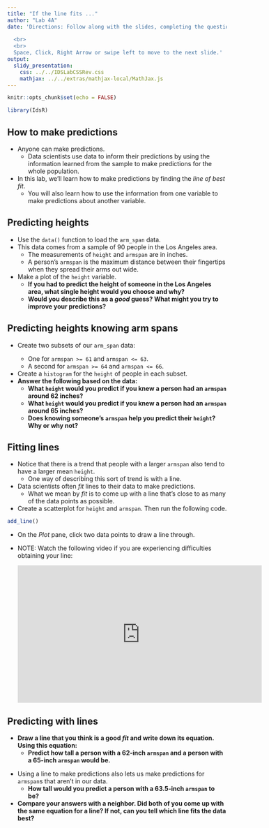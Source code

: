 ```yaml
---
title: "If the line fits ..."
author: "Lab 4A"
date: 'Directions: Follow along with the slides, completing the questions in <font color=#25679E><b>blue</b></font> on your computer, and answering the questions in **red** in your journal.  
  
  <br>
  <br>
  Space, Click, Right Arrow or swipe left to move to the next slide.'
output: 
  slidy_presentation: 
    css: ../../IDSLabCSSRev.css
    mathjax: ../../extras/mathjax-local/MathJax.js
---
```


```r
knitr::opts_chunk$set(echo = FALSE)
```

```r
library(IdsR)
```

## How to make predictions

- Anyone can make predictions.
    - Data scientists use data to inform their predictions by using the information learned from the sample to make predictions for the whole population.
- In this lab, we'll learn how to make predictions by finding the _line of best fit_.
    - You will also learn how to use the information from one variable to make predictions about another variable.


## Predicting heights

- <span class="blue">Use the `data()` function to load the `arm_span` data.</span>
- This data comes from a sample of 90 people in the Los Angeles area.
    - The measurements of `height` and `armspan` are in inches.
    - A person's `armspan` is the maximum distance between their fingertips when they spread their arms out wide.
- <span class="blue">Make a plot of the `height` variable.</span>
    - **If you had to predict the height of someone in the Los Angeles area, what single height would you choose and why?**
    - **Would you describe this as a _good_ guess? What might you try to improve your predictions?**


## Predicting heights knowing arm spans

- <span class="blue">Create two subsets of our `arm_span` data: 
    - One for `armspan >= 61` and `armspan <= 63`. 
    - A second for `armspan >= 64` and `armspan <= 66`.</span>
- <span class="blue">Create a `histogram` for the `height` of people in each subset.</span>
- **Answer the following based on the data:**
    - **What `height` would you predict if you knew a person had an `armspan` around 62 inches?**
    - **What `height` would you predict if you knew a person had an `armspan` around 65 inches?**
    - **Does knowing someone's `armspan` help you predict their `height`? Why or why not?**




<!-- Problems with using the mean -->
<!-- === -->

<!-- - Using `mean` values to make predictions has a few drawbacks which we highlight below: -->
<!-- - Calculate the `mean` `height` of people who have an `armspan` of 69 and 70 inches.  -->
<!--     - **How much taller is the person with a 70 inch `armspan` than the 69 inch `armspan`, on average? Does this seem reasonable?** -->
<!--     - **How tall would you predict someone who had a 69.5 inch `armspan` to be?** -->


## Fitting lines

<!-- - Making predictions using means can lead to drastic jumps in predicted values. -->
<!--     - They also leave us unable to make predictions for inbetween values, like 69.5. -->
<!-- - For these reasons, data scientists often _fit_ lines to their data to make predictions. -->
- Notice that there is a trend that people with a larger `armspan` also tend to have a larger mean `height`.
    - One way of describing this sort of trend is with a line.
- Data scientists often _fit_ lines to their data to make predictions.    
    - What we mean by _fit_ is to come up with a line that's close to as many of the data points as possible.
- <span class="blue">Create a scatterplot for `height` and `armspan`. Then run the following code.</span>
```r
add_line()
```

- <span class="blue">On the _Plot_ pane, click two data points to draw a line through.</span>

- NOTE: Watch the following video if you are experiencing difficulties obtaining your line:

  <iframe width="560" height="315" src="https://www.youtube.com/embed/pGqXHGhhwJ8" title="Using add_line()" frameborder="0" data-external="1"></iframe>

## Predicting with lines

- **Draw a line that you think is a good _fit_ and write down its equation. Using this equation:**
    - **Predict how tall a person with a 62-inch `armspan` and a person with a 65-inch `armspan` would be.**
    
<!-- - **How much taller is the person with a 70 inch `armspan` than the 69 inch `armspan`? Does this difference seem more reasonable than the difference we calculated using the means?**   -->
- Using a line to make predictions also lets us make predictions for `armspan`s that aren't in our data.
    - **How tall would you predict a person with a 63.5-inch `armspan` to be?**
- **Compare your answers with a neighbor. Did both of you come up with the same equation for a line? If not, can you tell which line fits the data best?**
